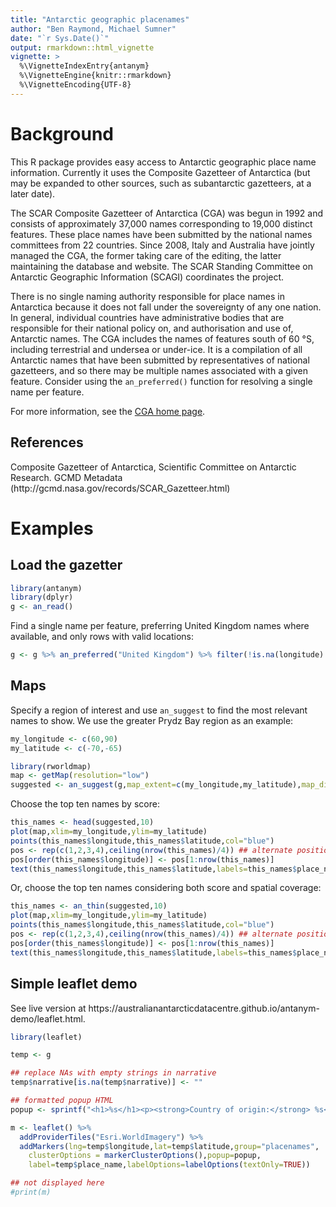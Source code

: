 ```yaml
---
title: "Antarctic geographic placenames"
author: "Ben Raymond, Michael Sumner"
date: "`r Sys.Date()`"
output: rmarkdown::html_vignette
vignette: >
  %\VignetteIndexEntry{antanym}
  %\VignetteEngine{knitr::rmarkdown}
  %\VignetteEncoding{UTF-8}
---
```


# Background

This R package provides easy access to Antarctic geographic place name information. Currently it uses the Composite Gazetteer of Antarctica (but may be expanded to other sources, such as subantarctic gazetteers, at a later date).

The SCAR Composite Gazetteer of Antarctica (CGA) was begun in 1992 and consists of approximately 37,000 names corresponding to 19,000 distinct features. These place names have been submitted by the national names committees from 22 countries. Since 2008, Italy and Australia have jointly managed the CGA, the former taking care of the editing, the latter maintaining the database and website. The SCAR Standing Committee on Antarctic Geographic Information (SCAGI) coordinates the project.

There is no single naming authority responsible for place names in Antarctica because it does not fall under the sovereignty of any one nation. In general, individual countries have administrative bodies that are responsible for their national policy on, and authorisation and use of, Antarctic names. The CGA includes the names of features south of 60 °S, including terrestrial and undersea or under-ice. It is a compilation of all Antarctic names that have been submitted by representatives of national gazetteers, and so there may be multiple names associated with a given feature. Consider using the `an_preferred()` function for resolving a single name per feature.

For more information, see the [CGA home page](http://data.aad.gov.au/aadc/gaz/scar/).

References
----------

Composite Gazetteer of Antarctica, Scientific Committee on Antarctic Research. GCMD Metadata (http://gcmd.nasa.gov/records/SCAR_Gazetteer.html)


# Examples

## Load the gazetter

```r
library(antanym)
library(dplyr)
g <- an_read()
```

Find a single name per feature, preferring United Kingdom names where available, and only rows with valid locations:
```r
g <- g %>% an_preferred("United Kingdom") %>% filter(!is.na(longitude) & !is.na(latitude))
```

## Maps

Specify a region of interest and use `an_suggest` to find the most relevant names to show. We use the greater Prydz Bay region as an example:

```r
my_longitude <- c(60,90)
my_latitude <- c(-70,-65)

library(rworldmap)
map <- getMap(resolution="low")
suggested <- an_suggest(g,map_extent=c(my_longitude,my_latitude),map_dimensions=c(80,80))
```

Choose the top ten names by score:

```r
this_names <- head(suggested,10)
plot(map,xlim=my_longitude,ylim=my_latitude)
points(this_names$longitude,this_names$latitude,col="blue")
pos <- rep(c(1,2,3,4),ceiling(nrow(this_names)/4)) ## alternate positions of labels to reduce overlap
pos[order(this_names$longitude)] <- pos[1:nrow(this_names)]
text(this_names$longitude,this_names$latitude,labels=this_names$place_name,pos=pos)
```

Or, choose the top ten names considering both score and spatial coverage:

```r
this_names <- an_thin(suggested,10)
plot(map,xlim=my_longitude,ylim=my_latitude)
points(this_names$longitude,this_names$latitude,col="blue")
pos <- rep(c(1,2,3,4),ceiling(nrow(this_names)/4)) ## alternate positions of labels to reduce overlap
pos[order(this_names$longitude)] <- pos[1:nrow(this_names)]
text(this_names$longitude,this_names$latitude,labels=this_names$place_name,pos=pos)
```

## Simple leaflet demo

See live version at https://australianantarcticdatacentre.github.io/antanym-demo/leaflet.html.

```r
library(leaflet)

temp <- g

## replace NAs with empty strings in narrative
temp$narrative[is.na(temp$narrative)] <- ""

## formatted popup HTML
popup <- sprintf("<h1>%s</h1><p><strong>Country of origin:</strong> %s<br /><strong>Longitude:</strong> %g<br /><strong>Latitude:</strong> %g<br /><a href=\"https://data.aad.gov.au/aadc/gaz/scar/display_name.cfm?gaz_id=%d\">Link to SCAR gazetteer</a></p>",temp$place_name,temp$country_name,temp$longitude,temp$latitude,temp$gaz_id)

m <- leaflet() %>%
  addProviderTiles("Esri.WorldImagery") %>%
  addMarkers(lng=temp$longitude,lat=temp$latitude,group="placenames",
    clusterOptions = markerClusterOptions(),popup=popup,
    label=temp$place_name,labelOptions=labelOptions(textOnly=TRUE))

## not displayed here
#print(m)
```
